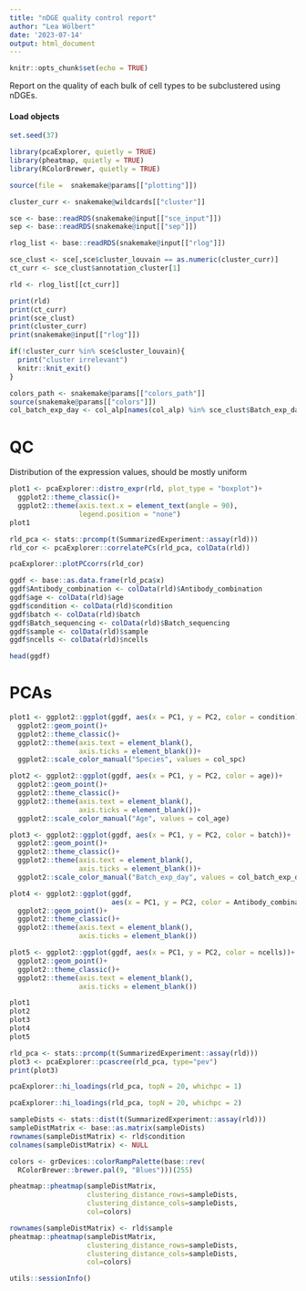 ```yaml
---
title: "nDGE quality control report"
author: "Lea Wölbert"
date: '2023-07-14'
output: html_document
---
```


```r
knitr::opts_chunk$set(echo = TRUE)
```

Report on the quality of each bulk of cell types to be subclustered using
nDGEs.

#### Load objects

```r
set.seed(37)
```

```r
library(pcaExplorer, quietly = TRUE)
library(pheatmap, quietly = TRUE)
library(RColorBrewer, quietly = TRUE)
```

```r
source(file =  snakemake@params[["plotting"]])
```

```r
cluster_curr <- snakemake@wildcards[["cluster"]]

sce <- base::readRDS(snakemake@input[["sce_input"]])
sep <- base::readRDS(snakemake@input[["sep"]])

rlog_list <- base::readRDS(snakemake@input[["rlog"]])

sce_clust <- sce[,sce$cluster_louvain == as.numeric(cluster_curr)]
ct_curr <- sce_clust$annotation_cluster[1]

rld <- rlog_list[[ct_curr]]
```

```r
print(rld)
print(ct_curr)
print(sce_clust)
print(cluster_curr)
print(snakemake@input[["rlog"]])

if(!cluster_curr %in% sce$cluster_louvain){
  print("cluster irrelevant")
  knitr::knit_exit()
}
```

```r
colors_path <- snakemake@params[["colors_path"]]
source(snakemake@params[["colors"]])
col_batch_exp_day <- col_alp[names(col_alp) %in% sce_clust$Batch_exp_day]
```

# QC

Distribution of the expression values, should be mostly uniform

```r
plot1 <- pcaExplorer::distro_expr(rld, plot_type = "boxplot")+
  ggplot2::theme_classic()+
  ggplot2::theme(axis.text.x = element_text(angle = 90),
                 legend.position = "none")
plot1

rld_pca <- stats::prcomp(t(SummarizedExperiment::assay(rld)))
rld_cor <- pcaExplorer::correlatePCs(rld_pca, colData(rld))

pcaExplorer::plotPCcorrs(rld_cor)
```

```r

ggdf <- base::as.data.frame(rld_pca$x)
ggdf$Antibody_combination <- colData(rld)$Antibody_combination
ggdf$age <- colData(rld)$age
ggdf$condition <- colData(rld)$condition
ggdf$batch <- colData(rld)$batch
ggdf$Batch_sequencing <- colData(rld)$Batch_sequencing
ggdf$sample <- colData(rld)$sample
ggdf$ncells <- colData(rld)$ncells

head(ggdf)
```

# PCAs

```r
plot1 <- ggplot2::ggplot(ggdf, aes(x = PC1, y = PC2, color = condition))+
  ggplot2::geom_point()+
  ggplot2::theme_classic()+
  ggplot2::theme(axis.text = element_blank(),
                 axis.ticks = element_blank())+
  ggplot2::scale_color_manual("Species", values = col_spc)

plot2 <- ggplot2::ggplot(ggdf, aes(x = PC1, y = PC2, color = age))+
  ggplot2::geom_point()+
  ggplot2::theme_classic()+
  ggplot2::theme(axis.text = element_blank(),
                 axis.ticks = element_blank())+
  ggplot2::scale_color_manual("Age", values = col_age)

plot3 <- ggplot2::ggplot(ggdf, aes(x = PC1, y = PC2, color = batch))+
  ggplot2::geom_point()+
  ggplot2::theme_classic()+
  ggplot2::theme(axis.text = element_blank(),
                 axis.ticks = element_blank())+
  ggplot2::scale_color_manual("Batch_exp_day", values = col_batch_exp_day)

plot4 <- ggplot2::ggplot(ggdf, 
                         aes(x = PC1, y = PC2, color = Antibody_combination))+
  ggplot2::geom_point()+
  ggplot2::theme_classic()+
  ggplot2::theme(axis.text = element_blank(),
                 axis.ticks = element_blank())

plot5 <- ggplot2::ggplot(ggdf, aes(x = PC1, y = PC2, color = ncells))+
  ggplot2::geom_point()+
  ggplot2::theme_classic()+
  ggplot2::theme(axis.text = element_blank(),
                 axis.ticks = element_blank())

plot1
plot2
plot3
plot4
plot5
```

```r
rld_pca <- stats::prcomp(t(SummarizedExperiment::assay(rld)))
plot3 <- pcaExplorer::pcascree(rld_pca, type="pev")
print(plot3)
```

```r
pcaExplorer::hi_loadings(rld_pca, topN = 20, whichpc = 1)
```

```r
pcaExplorer::hi_loadings(rld_pca, topN = 20, whichpc = 2)
```

```r
sampleDists <- stats::dist(t(SummarizedExperiment::assay(rld)))
sampleDistMatrix <- base::as.matrix(sampleDists)
rownames(sampleDistMatrix) <- rld$condition
colnames(sampleDistMatrix) <- NULL

colors <- grDevices::colorRampPalette(base::rev(
  RColorBrewer::brewer.pal(9, "Blues")))(255)

pheatmap::pheatmap(sampleDistMatrix,
                   clustering_distance_rows=sampleDists,
                   clustering_distance_cols=sampleDists,
                   col=colors)

rownames(sampleDistMatrix) <- rld$sample
pheatmap::pheatmap(sampleDistMatrix,
                   clustering_distance_rows=sampleDists,
                   clustering_distance_cols=sampleDists,
                   col=colors)
```

```r
utils::sessionInfo()
```